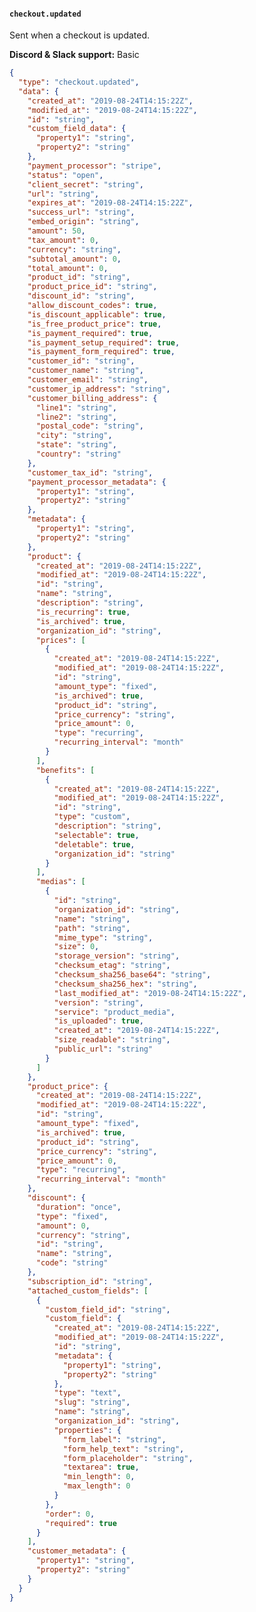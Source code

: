 #### `checkout.updated`

Sent when a checkout is updated.

**Discord & Slack support:** Basic

```json Payload Sample [expandable]
{
  "type": "checkout.updated",
  "data": {
    "created_at": "2019-08-24T14:15:22Z",
    "modified_at": "2019-08-24T14:15:22Z",
    "id": "string",
    "custom_field_data": {
      "property1": "string",
      "property2": "string"
    },
    "payment_processor": "stripe",
    "status": "open",
    "client_secret": "string",
    "url": "string",
    "expires_at": "2019-08-24T14:15:22Z",
    "success_url": "string",
    "embed_origin": "string",
    "amount": 50,
    "tax_amount": 0,
    "currency": "string",
    "subtotal_amount": 0,
    "total_amount": 0,
    "product_id": "string",
    "product_price_id": "string",
    "discount_id": "string",
    "allow_discount_codes": true,
    "is_discount_applicable": true,
    "is_free_product_price": true,
    "is_payment_required": true,
    "is_payment_setup_required": true,
    "is_payment_form_required": true,
    "customer_id": "string",
    "customer_name": "string",
    "customer_email": "string",
    "customer_ip_address": "string",
    "customer_billing_address": {
      "line1": "string",
      "line2": "string",
      "postal_code": "string",
      "city": "string",
      "state": "string",
      "country": "string"
    },
    "customer_tax_id": "string",
    "payment_processor_metadata": {
      "property1": "string",
      "property2": "string"
    },
    "metadata": {
      "property1": "string",
      "property2": "string"
    },
    "product": {
      "created_at": "2019-08-24T14:15:22Z",
      "modified_at": "2019-08-24T14:15:22Z",
      "id": "string",
      "name": "string",
      "description": "string",
      "is_recurring": true,
      "is_archived": true,
      "organization_id": "string",
      "prices": [
        {
          "created_at": "2019-08-24T14:15:22Z",
          "modified_at": "2019-08-24T14:15:22Z",
          "id": "string",
          "amount_type": "fixed",
          "is_archived": true,
          "product_id": "string",
          "price_currency": "string",
          "price_amount": 0,
          "type": "recurring",
          "recurring_interval": "month"
        }
      ],
      "benefits": [
        {
          "created_at": "2019-08-24T14:15:22Z",
          "modified_at": "2019-08-24T14:15:22Z",
          "id": "string",
          "type": "custom",
          "description": "string",
          "selectable": true,
          "deletable": true,
          "organization_id": "string"
        }
      ],
      "medias": [
        {
          "id": "string",
          "organization_id": "string",
          "name": "string",
          "path": "string",
          "mime_type": "string",
          "size": 0,
          "storage_version": "string",
          "checksum_etag": "string",
          "checksum_sha256_base64": "string",
          "checksum_sha256_hex": "string",
          "last_modified_at": "2019-08-24T14:15:22Z",
          "version": "string",
          "service": "product_media",
          "is_uploaded": true,
          "created_at": "2019-08-24T14:15:22Z",
          "size_readable": "string",
          "public_url": "string"
        }
      ]
    },
    "product_price": {
      "created_at": "2019-08-24T14:15:22Z",
      "modified_at": "2019-08-24T14:15:22Z",
      "id": "string",
      "amount_type": "fixed",
      "is_archived": true,
      "product_id": "string",
      "price_currency": "string",
      "price_amount": 0,
      "type": "recurring",
      "recurring_interval": "month"
    },
    "discount": {
      "duration": "once",
      "type": "fixed",
      "amount": 0,
      "currency": "string",
      "id": "string",
      "name": "string",
      "code": "string"
    },
    "subscription_id": "string",
    "attached_custom_fields": [
      {
        "custom_field_id": "string",
        "custom_field": {
          "created_at": "2019-08-24T14:15:22Z",
          "modified_at": "2019-08-24T14:15:22Z",
          "id": "string",
          "metadata": {
            "property1": "string",
            "property2": "string"
          },
          "type": "text",
          "slug": "string",
          "name": "string",
          "organization_id": "string",
          "properties": {
            "form_label": "string",
            "form_help_text": "string",
            "form_placeholder": "string",
            "textarea": true,
            "min_length": 0,
            "max_length": 0
          }
        },
        "order": 0,
        "required": true
      }
    ],
    "customer_metadata": {
      "property1": "string",
      "property2": "string"
    }
  }
}
```
